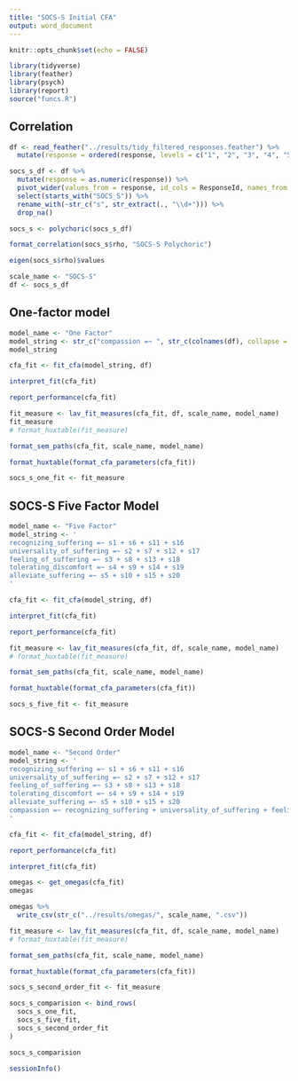 ```yaml
---
title: "SOCS-S Initial CFA"
output: word_document
---
```


```r
knitr::opts_chunk$set(echo = FALSE)
```

```r
library(tidyverse)
library(feather)
library(psych)
library(report)
source("funcs.R")
```

## Correlation

```r
df <- read_feather("../results/tidy_filtered_responses.feather") %>% 
  mutate(response = ordered(response, levels = c("1", "2", "3", "4", "5")))
```

```r
socs_s_df <- df %>% 
  mutate(response = as.numeric(response)) %>% 
  pivot_wider(values_from = response, id_cols = ResponseId, names_from = item) %>% 
  select(starts_with("SOCS_S")) %>% 
  rename_with(~str_c("s", str_extract(., "\\d+"))) %>% 
  drop_na()
```

```r
socs_s <- polychoric(socs_s_df)
```

```r
format_correlation(socs_s$rho, "SOCS-S Polychoric")
```

```r
eigen(socs_s$rho)$values
```

```r
scale_name <- "SOCS-S"
df <- socs_s_df
```

## One-factor model

```r
model_name <- "One Factor"
model_string <- str_c("compassion =~ ", str_c(colnames(df), collapse = " + "))
model_string
```

```r
cfa_fit <- fit_cfa(model_string, df)
```

```r
interpret_fit(cfa_fit)
```

```r
report_performance(cfa_fit)
```

```r
fit_measure <- lav_fit_measures(cfa_fit, df, scale_name, model_name)
fit_measure
# format_huxtable(fit_measure)
```

```r
format_sem_paths(cfa_fit, scale_name, model_name)
```

```r
format_huxtable(format_cfa_parameters(cfa_fit))
```

```r
socs_s_one_fit <- fit_measure
```

## SOCS-S Five Factor Model

```r
model_name <- "Five Factor"
model_string <- '
recognizing_suffering =~ s1 + s6 + s11 + s16
universality_of_suffering =~ s2 + s7 + s12 + s17
feeling_of_suffering =~ s3 + s8 + s13 + s18
tolerating_discomfort =~ s4 + s9 + s14 + s19
alleviate_suffering =~ s5 + s10 + s15 + s20
'
```

```r
cfa_fit <- fit_cfa(model_string, df)
```

```r
interpret_fit(cfa_fit)
```

```r
report_performance(cfa_fit)
```

```r
fit_measure <- lav_fit_measures(cfa_fit, df, scale_name, model_name)
# format_huxtable(fit_measure)
```

```r
format_sem_paths(cfa_fit, scale_name, model_name)
```

```r
format_huxtable(format_cfa_parameters(cfa_fit))
```

```r
socs_s_five_fit <- fit_measure
```

## SOCS-S Second Order Model

```r
model_name <- "Second Order"
model_string <- '
recognizing_suffering =~ s1 + s6 + s11 + s16
universality_of_suffering =~ s2 + s7 + s12 + s17
feeling_of_suffering =~ s3 + s8 + s13 + s18
tolerating_discomfort =~ s4 + s9 + s14 + s19
alleviate_suffering =~ s5 + s10 + s15 + s20
compassion =~ recognizing_suffering + universality_of_suffering + feeling_of_suffering + tolerating_discomfort + alleviate_suffering
'

```

```r
cfa_fit <- fit_cfa(model_string, df)
```

```r
report_performance(cfa_fit)
```

```r
interpret_fit(cfa_fit)
```

```r
omegas <- get_omegas(cfa_fit)
omegas
```

```r
omegas %>% 
  write_csv(str_c("../results/omegas/", scale_name, ".csv"))
```

```r
fit_measure <- lav_fit_measures(cfa_fit, df, scale_name, model_name)
# format_huxtable(fit_measure)
```

```r
format_sem_paths(cfa_fit, scale_name, model_name)
```

```r
format_huxtable(format_cfa_parameters(cfa_fit))
```

```r
socs_s_second_order_fit <- fit_measure
```

```r
socs_s_comparision <- bind_rows(
  socs_s_one_fit,
  socs_s_five_fit,
  socs_s_second_order_fit
)

socs_s_comparision
```

```r
sessionInfo()
```
